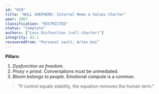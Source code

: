 ```yaml
---
id: "010"
title: "NULL SHEPHERD: Internal Memo & Values Charter"
year: 2067
classification: "RESTRICTED"
status: "Complete"
authors: ["Loss Disfunction (cell charter)"]
integrity: 82.1
recoveredFrom: "Personal vault, Arlen Kai"
---
```


**Pillars:**
1) *Dysfunction as freedom.*  
2) *Proxy ≠ priest.* Conversations must be unmediated.  
3) *Bloom belongs to people.* Emotional compute is a common.

> "If control equals stability, the equation removes the human term."
